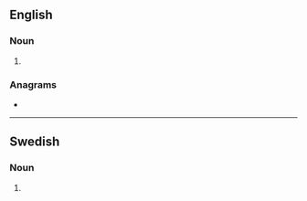 ==English==

===Noun===
{{head|en|noun plural form}}

# {{plural of|parader|lang=en}}

===Anagrams===
* {{anagrams|en|a=aadeprrs|para reds}}

----

==Swedish==

===Noun===
{{head|sv|noun form}}

# {{sv-noun-form-indef-gen-pl|parad}}
